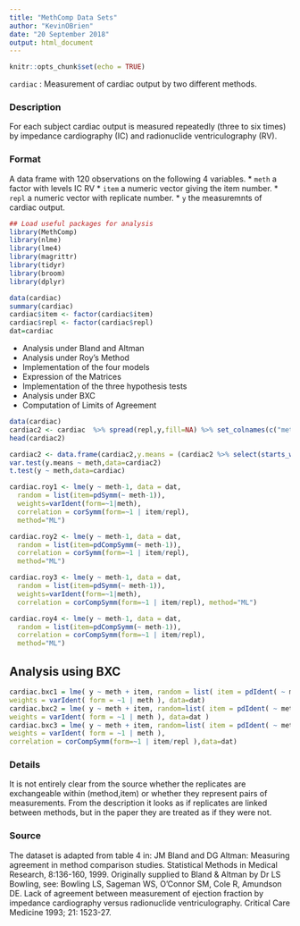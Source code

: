 ---
title: "MethComp Data Sets"
author: "KevinOBrien"
date: "20 September 2018"
output: html_document
---

```{r setup, include=FALSE}
knitr::opts_chunk$set(echo = TRUE)
```


``cardiac`` : Measurement of cardiac output by two different methods.

### Description
For each subject cardiac output is measured repeatedly (three to six times) by impedance cardiography
(IC) and radionuclide ventriculography (RV).

### Format
A data frame with 120 observations on the following 4 variables.
* ``meth`` a factor with levels IC RV
* ``item`` a numeric vector giving the item number.
* ``repl`` a numeric vector with replicate number.
* ``y`` the measuremnts of cardiac output.



```{r setup, include=FALSE}
## Load useful packages for analysis
library(MethComp)
library(nlme)
library(lme4)
library(magrittr)
library(tidyr)
library(broom)
library(dplyr)
```

```{r,echo=FALSE}
data(cardiac)
summary(cardiac)
cardiac$item <- factor(cardiac$item)
cardiac$repl <- factor(cardiac$repl)
dat=cardiac
```


* Analysis under Bland and Altman
* Analysis under Roy's Method
- Implementation of the four models
- Expression of the Matrices
- Implementation of the three hypothesis tests        
* Analysis under BXC
- Computation of Limits of Agreement

```{r}
data(cardiac)
cardiac2 <- cardiac  %>% spread(repl,y,fill=NA) %>% set_colnames(c("meth","item","repl1","repl2","repl3","repl4","repl5","repl6")) 
head(cardiac2)
```


```{r}
cardiac2 <- data.frame(cardiac2,y.means = (cardiac2 %>% select(starts_with("repl")) %>% rowMeans(na.rm=TRUE) ))
var.test(y.means ~ meth,data=cardiac2)
t.test(y ~ meth,data=cardiac)
```

```{r}
cardiac.roy1 <- lme(y ~ meth-1, data = dat,
  random = list(item=pdSymm(~ meth-1)), 
  weights=varIdent(form=~1|meth),
  correlation = corSymm(form=~1 | item/repl), 
  method="ML")
```
```{r}
cardiac.roy2 <- lme(y ~ meth-1, data = dat,
  random = list(item=pdCompSymm(~ meth-1)), 
  correlation = corSymm(form=~1 | item/repl), 
  method="ML")
```

```{r}
cardiac.roy3 <- lme(y ~ meth-1, data = dat,
  random = list(item=pdSymm(~ meth-1)),
  weights=varIdent(form=~1|meth), 
  correlation = corCompSymm(form=~1 | item/repl), method="ML")
```
```{r}
cardiac.roy4 <- lme(y ~ meth-1, data = dat,
  random = list(item=pdCompSymm(~ meth-1)), 
  correlation = corCompSymm(form=~1 | item/repl), 
  method="ML")

```
## Analysis using BXC
```{r}
cardiac.bxc1 = lme( y ~ meth + item, random = list( item = pdIdent( ~ meth-1 ) ), 
weights = varIdent( form = ~1 | meth ), data=dat)
cardiac.bxc2 = lme( y ~ meth + item, random=list( item = pdIdent( ~ meth-1 ), repl = ~1 ), 
weights = varIdent( form = ~1 | meth ), data=dat )
cardiac.bxc3 = lme( y ~ meth + item, random=list( item = pdIdent( ~ meth-1 ), repl = ~1 ),
weights = varIdent( form = ~1 | meth ),
correlation = corCompSymm(form=~1 | item/repl ),data=dat)

```

### Details
It is not entirely clear from the source whether the replicates are exchangeable within (method,item)
or whether they represent pairs of measurements. From the description it looks as if replicates are
linked between methods, but in the paper they are treated as if they were not.

### Source
The dataset is adapted from table 4 in: JM Bland and DG Altman: Measuring agreement in method
comparison studies. Statistical Methods in Medical Research, 8:136-160, 1999. Originally supplied
to Bland \& Altman by Dr LS Bowling, see: Bowling LS, Sageman WS, O'Connor SM, Cole
R, Amundson DE. Lack of agreement between measurement of ejection fraction by impedance
cardiography versus radionuclide ventriculography. Critical Care Medicine 1993; 21: 1523-27.
